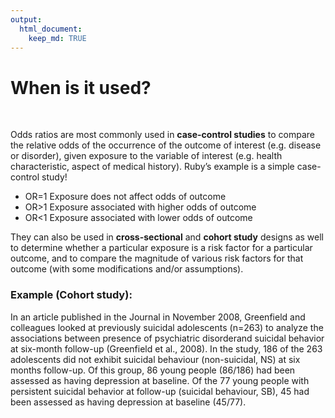 ```yaml
---
output: 
  html_document:
    keep_md: TRUE
---
```


# When is it used?

&nbsp;

Odds ratios are most commonly used in __case-control studies__ to compare the relative odds of the occurrence of the outcome of interest (e.g. disease or disorder), given exposure to the variable of interest (e.g. health characteristic, aspect of medical history). Ruby’s example is a simple case-control study!

* OR=1 Exposure does not affect odds of outcome
* OR>1 Exposure associated with higher odds of outcome
* OR<1 Exposure associated with lower odds of outcome

They can also be used in __cross-sectional__ and __cohort study__ designs as well to determine whether a particular exposure is a risk factor for a particular outcome, and to compare the magnitude of various risk factors for that outcome (with some modifications and/or assumptions).

### Example (Cohort study):

In an article published in the Journal in November 2008, Greenfield and colleagues looked at previously suicidal adolescents (n=263) to analyze the associations between presence of psychiatric disorderand suicidal behavior at six-month follow-up (Greenfield et al., 2008). In the study, 186 of the 263 adolescents did not exhibit suicidal behaviour (non-suicidal, NS) at six months follow-up. Of this group, 86 young people (86/186) had been assessed as having depression at baseline. Of the 77 young people with persistent suicidal behavior at follow-up (suicidal behaviour, SB), 45 had been assessed as having depression at baseline (45/77).

